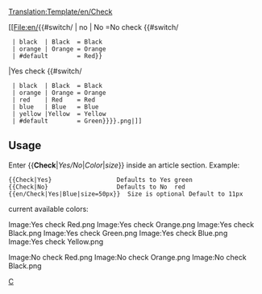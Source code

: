 [[Translation:Template/en/Check]]
<noinclude>

</noinclude>
<includeonly>
[[File:en/{{#switch/{{{1|}}} | no | No =No check {{#switch/{{{2|}}} 
  | black  | Black  = Black 
  | orange | Orange = Orange 
  | #default        = Red}}
|Yes check {{#switch/{{{2|}}} 
  | black  | Black  = Black 
  | orange | Orange = Orange 
  | red    | Red    = Red 
  | blue   | Blue   = Blue 
  | yellow |Yellow  = Yellow
  | #default        = Green}}}}.png|{{{size|11px}}}]]</includeonly><noinclude>

==Usage==
Enter <nowiki>{{</nowiki>'''Check'''|''Yes/No''|''Color''|''size''<nowiki>}}</nowiki> inside an article section. Example:
<pre>
{{Check|Yes}                  Defaults to Yes green
{{Check|No}                   Defaults to No  red
{{en/Check|Yes|Blue|size=50px}}  Size is optional Default to 11px
</pre>

current available colors:

<gallery widths=30px heights=30px perrow=7 caption="Yes check">
Image:Yes check Red.png
Image:Yes check Orange.png
Image:Yes check Black.png
Image:Yes check Green.png
Image:Yes check Blue.png
Image:Yes check Yellow.png
</gallery>

<gallery widths=30px heights=30px perrow=7 caption="No check">
Image:No check Red.png
Image:No check Orange.png
Image:No check Black.png
</gallery>


[[Category:en/Templates|C]]
</noinclude>